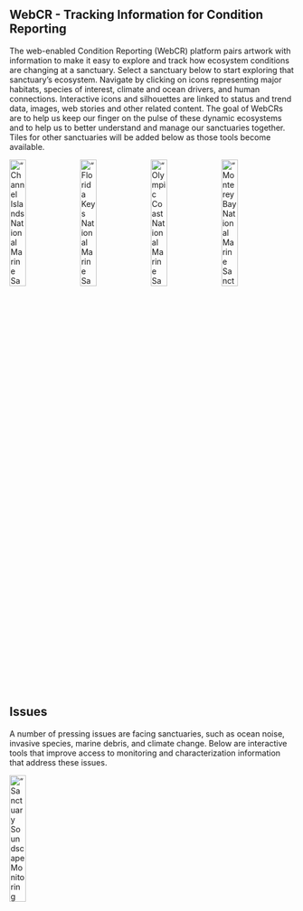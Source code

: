## WebCR - Tracking Information for Condition Reporting

The web-enabled Condition Reporting (WebCR) platform pairs artwork with information to make it easy to explore and track how ecosystem conditions are changing at a sanctuary. Select a sanctuary below to start exploring that sanctuary’s ecosystem. Navigate by clicking on icons representing major habitats, species of interest, climate and ocean drivers, and human connections. Interactive icons and silhouettes are linked to status and trend data, images, web stories and other related content. The goal of WebCRs are to help us keep our finger on the pulse of these dynamic ecosystems and to help us to better understand and manage our sanctuaries together. Tiles for other sanctuaries will be added below as those tools become available.

[!["Channel Islands National Marine Sanctuary"](images/tmp-card-cinms.png){width=24%}](https://noaa-onms.github.io/cinms/){target="_blank"} [!["Florida Keys National Marine Sanctuary"](images/tmp-card-fk.png){width=24%}](https://noaa-iea.github.io/fk-esr-info/infographic.html){target="_blank"} [!["Olympic Coast National Marine Sanctuary"](images/tmp-card-ocnms.png){width=24%}](https://noaa-onms.github.io/ocnms/){target="_blank"} !["Monterey Bay National Marine Sanctuary"](images/tmp-card-mbnms.png){width=24%}

## Issues

A number of pressing issues are facing sanctuaries, such as ocean noise, invasive species, marine debris, and climate change. Below are interactive tools that improve access to monitoring and characterization information that address these issues. 

[!["Sanctuary Soundscape Monitoring Project"](images/tmp-card_issue-sanctsound2.png){width=24%}](https://sanctsound.ioos.us/){target="_blank"}
